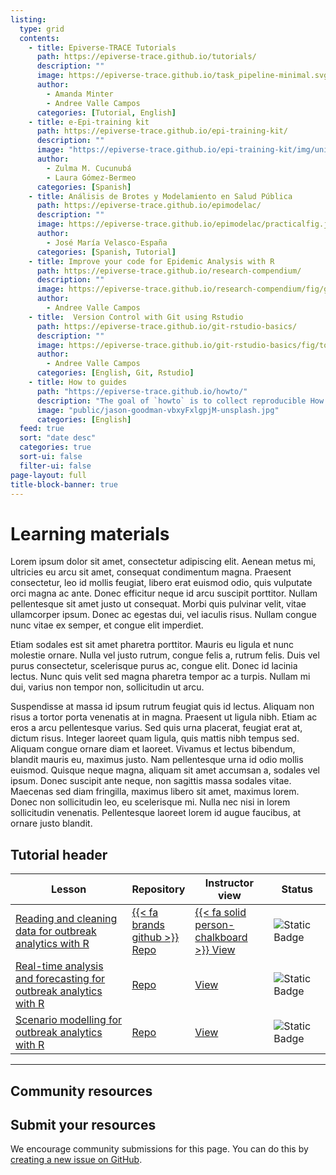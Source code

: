 ```yaml
---
listing:
  type: grid
  contents:
    - title: Epiverse-TRACE Tutorials
      path: https://epiverse-trace.github.io/tutorials/
      description: ""
      image: https://epiverse-trace.github.io/task_pipeline-minimal.svg
      author: 
        - Amanda Minter
        - Andree Valle Campos
      categories: [Tutorial, English]
    - title: e-Epi-training kit
      path: https://epiverse-trace.github.io/epi-training-kit/
      description: ""
      image: "https://epiverse-trace.github.io/epi-training-kit/img/unidades.png"
      author:
        - Zulma M. Cucunubá
        - Laura Gómez-Bermeo
      categories: [Spanish]
    - title: Análisis de Brotes y Modelamiento en Salud Pública 
      path: https://epiverse-trace.github.io/epimodelac/
      description: ""
      image: https://epiverse-trace.github.io/epimodelac/practicalfig.jpg
      author: 
        - José María Velasco-España
      categories: [Spanish, Tutorial]
    - title: Improve your code for Epidemic Analysis with R
      path: https://epiverse-trace.github.io/research-compendium/
      description: ""
      image: https://epiverse-trace.github.io/research-compendium/fig/goal-intro.png
      author: 
        - Andree Valle Campos
    - title:  Version Control with Git using Rstudio 
      path: https://epiverse-trace.github.io/git-rstudio-basics/
      description: ""
      image: https://epiverse-trace.github.io/git-rstudio-basics/fig/topic-git.png
      author: 
        - Andree Valle Campos
      categories: [English, Git, Rstudio]
    - title: How to guides
      path: "https://epiverse-trace.github.io/howto/"
      description: "The goal of `howto` is to collect reproducible How to guides of Outbreak data analysis tasks using `R` packages."
      image: "public/jason-goodman-vbxyFxlgpjM-unsplash.jpg"
      categories: [English]
  feed: true
  sort: "date desc"
  categories: true
  sort-ui: false
  filter-ui: false
page-layout: full
title-block-banner: true
---
```


# Learning materials

Lorem ipsum dolor sit amet, consectetur adipiscing elit. Aenean metus mi, ultricies eu arcu sit amet, consequat condimentum magna. Praesent consectetur, leo id mollis feugiat, libero erat euismod odio, quis vulputate orci magna ac ante. Donec efficitur neque id arcu suscipit porttitor. Nullam pellentesque sit amet justo ut consequat. Morbi quis pulvinar velit, vitae ullamcorper ipsum. Donec ac egestas dui, vel iaculis risus. Nullam congue nunc vitae ex semper, et congue elit imperdiet.

Etiam sodales est sit amet pharetra porttitor. Mauris eu ligula et nunc molestie ornare. Nulla vel justo rutrum, congue felis a, rutrum felis. Duis vel purus consectetur, scelerisque purus ac, congue elit. Donec id lacinia lectus. Nunc quis velit sed magna pharetra tempor ac a turpis. Nullam mi dui, varius non tempor non, sollicitudin ut arcu.

Suspendisse at massa id ipsum rutrum feugiat quis id lectus. Aliquam non risus a tortor porta venenatis at in magna. Praesent ut ligula nibh. Etiam ac eros a arcu pellentesque varius. Sed quis urna placerat, feugiat erat at, dictum risus. Integer laoreet quam ligula, quis mattis nibh tempus sed. Aliquam congue ornare diam et laoreet. Vivamus et lectus bibendum, blandit mauris eu, maximus justo. Nam pellentesque urna id odio mollis euismod. Quisque neque magna, aliquam sit amet accumsan a, sodales vel ipsum. Donec suscipit ante neque, non sagittis massa sodales vitae. Maecenas sed diam fringilla, maximus libero sit amet, maximus lorem. Donec non sollicitudin leo, eu scelerisque mi. Nulla nec nisi in lorem sollicitudin venenatis. Pellentesque laoreet lorem id augue faucibus, at ornare justo blandit.

## Tutorial header

| Lesson                                                                                                                 | Repository                                                 | Instructor view                                                                 | Status                                                     |
| ---------------------------------------------------------------------------------------------------------------------- | ---------------------------------------------------------- | ------------------------------------------------------------------------------- | ---------------------------------------------------------- |
| [Reading and cleaning data for outbreak analytics with R](https://epiverse-trace.github.io/tutorials-early/)           | [{{< fa brands github >}} Repo](https://github.com/epiverse-trace/tutorials-early)  | [{{< fa solid person-chalkboard >}} View](https://epiverse-trace.github.io/tutorials-early/instructor/index.html)  | ![Static Badge](https://img.shields.io/badge/alpha-991b1b) |
| [Real-time analysis and forecasting for outbreak analytics with R](https://epiverse-trace.github.io/tutorials-middle/) | [Repo](https://github.com/epiverse-trace/tutorials-middle) | [View](https://epiverse-trace.github.io/tutorials-middle/instructor/index.html) | ![Static Badge](https://img.shields.io/badge/alpha-991b1b) |
| [Scenario modelling for outbreak analytics with R](https://epiverse-trace.github.io/tutorials-late/)                   | [Repo](https://github.com/epiverse-trace/tutorials-late)   | [View](https://epiverse-trace.github.io/tutorials-late/instructor/index.html)   | ![Static Badge](https://img.shields.io/badge/alpha-991b1b) |

---

## Community resources

:::{.callout-note}

## Submit your resources

We encourage community submissions for this page. You can do this by [creating a new issue on GitHub](https://github.com/epiverse-trace/epiverse-trace.github.io/issues/new?assignees=&labels=&projects=&template=other_issue.md&title=).
:::
